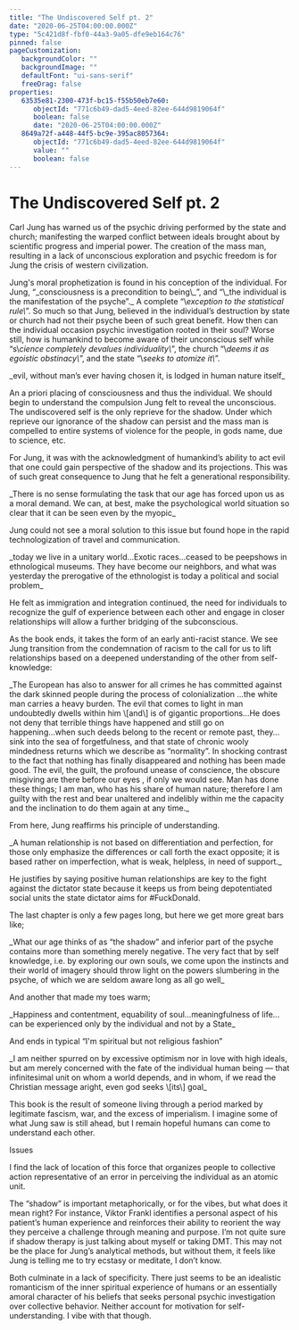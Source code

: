 ```yaml
---
title: "The Undiscovered Self pt. 2"
date: "2020-06-25T04:00:00.000Z"
type: "5c421d8f-fbf0-44a3-9a05-dfe9eb164c76"
pinned: false
pageCustomization: 
   backgroundColor: ""
   backgroundImage: ""
   defaultFont: "ui-sans-serif"
   freeDrag: false
properties: 
   63535e81-2300-473f-bc15-f55b50eb7e60: 
      objectId: "771c6b49-dad5-4eed-82ee-644d9819064f"
      boolean: false
      date: "2020-06-25T04:00:00.000Z"
   8649a72f-a448-44f5-bc9e-395ac8057364: 
      objectId: "771c6b49-dad5-4eed-82ee-644d9819064f"
      value: ""
      boolean: false
---
```


# The Undiscovered Self pt\. 2

Carl Jung has warned us of the psychic driving performed by the state and church; manifesting the warped conflict between ideals brought about by scientific progress and imperial power\. The creation of the mass man, resulting in a lack of unconscious exploration and psychic freedom is for Jung the crisis of western civilization\.

Jung's moral prophetization is found in his conception of the individual\. For Jung, “\_consciousness is a precondition to being\\_”, and “\\_the individual is the manifestation of the psyche”\.\_ A complete “\\_exception to the statistical rule\\_”\. So much so that Jung, believed in the individual’s destruction by state or church had not their psyche been of such great benefit\. How then can the individual occasion psychic investigation rooted in their soul? Worse still, how is humankind to become aware of their unconscious self while “s\\_cience completely devalues individuality\\_”, the church “\\_deems it as egoistic obstinacy\\_”, and the state “\\_seeks to atomize it\\_”\.

\_evil, without man’s ever having chosen it, is lodged in human nature itself\_

An a priori placing of consciousness and thus the individual\. We should begin to understand the compulsion Jung felt to reveal the unconscious\. The undiscovered self is the only reprieve for the shadow\. Under which reprieve our ignorance of the shadow can persist and the mass man is compelled to entire systems of violence for the people, in gods name, due to science, etc\.

For Jung, it was with the acknowledgment of humankind’s ability to act evil that one could gain perspective of the shadow and its projections\. This was of such great consequence to Jung that he felt a generational responsibility\.

\_There is no sense formulating the task that our age has forced upon us as a moral demand\. We can, at best, make the psychological world situation so clear that it can be seen even by the myopic\_

Jung could not see a moral solution to this issue but found hope in the rapid technologization of travel and communication\.

\_today we live in a unitary world…Exotic races…ceased to be peepshows in ethnological museums\. They have become our neighbors, and what was yesterday the prerogative of the ethnologist is today a political and social problem\_

He felt as immigration and integration continued, the need for individuals to recognize the gulf of experience between each other and engage in closer relationships will allow a further bridging of the subconscious\.

As the book ends, it takes the form of an early anti\-racist stance\. We see Jung transition from the condemnation of racism to the call for us to lift relationships based on a deepened understanding of the other from self\-knowledge:

\_The European has also to answer for all crimes he has committed against the dark skinned people during the process of colonialization …the white man carries a heavy burden\. The evil that comes to light in man undoubtedly dwells within him \\[and\\] is of gigantic proportions…He does not deny that terrible things have happened and still go on happening\.\.\.when such deeds belong to the recent or remote past, they…sink into the sea of forgetfulness, and that state of chronic wooly mindedness returns which we describe as “normality”\. In shocking contrast to the fact that nothing has finally disappeared and nothing has been made good\. The evil, the guilt, the profound unease of conscience, the obscure misgiving are there before our eyes , if only we would see\. Man has done these things; I am man, who has his share of human nature; therefore I am guilty with the rest and bear unaltered and indelibly within me the capacity and the inclination to do them again at any time\.\_

From here, Jung reaffirms his principle of understanding\.

\_A human relationship is not based on differentiation and perfection, for those only emphasize the differences or call forth the exact opposite; it is based rather on imperfection, what is weak, helpless, in need of support\.\_

He justifies by saying positive human relationships are key to the fight against the dictator state because it keeps us from being depotentiated social units the state dictator aims for \#FuckDonald\.

The last chapter is only a few pages long, but here we get more great bars like;

\_What our age thinks of as “the shadow” and inferior part of the psyche contains more than something merely negative\. The very fact that by self knowledge, i\.e\. by exploring our own souls, we come upon the instincts and their world of imagery should throw light on the powers slumbering in the psyche, of which we are seldom aware long as all go well\_

And another that made my toes warm;

\_Happiness and contentment, equability of soul…meaningfulness of life…can be experienced only by the individual and not by a State\_

And ends in typical “I'm spiritual but not religious fashion”

\_I am neither spurred on by excessive optimism nor in love with high ideals, but am merely concerned with the fate of the individual human being — that infinitesimal unit on whom a world depends, and in whom, if we read the Christian message aright, even god seeks \\[its\\] goal\_

This book is the result of someone living through a period marked by legitimate fascism, war, and the excess of imperialism\. I imagine some of what Jung saw is still ahead, but I remain hopeful humans can come to understand each other\.

Issues

I find the lack of location of this force that organizes people to collective action representative of an error in perceiving the individual as an atomic unit\.

The “shadow” is important metaphorically, or for the vibes, but what does it mean right? For instance, Viktor Frankl identifies a personal aspect of his patient’s human experience and reinforces their ability to reorient the way they perceive a challenge through meaning and purpose\. I’m not quite sure if shadow therapy is just talking about myself or taking DMT\. This may not be the place for Jung’s analytical methods, but without them, it feels like Jung is telling me to try ecstasy or meditate, I don’t know\.

Both culminate in a lack of specificity\. There just seems to be an idealistic romanticism of the inner spiritual experience of humans or an essentially amoral character of his beliefs that seeks personal psychic investigation over collective behavior\. Neither account for motivation for self\-understanding\. I vibe with that though\.

